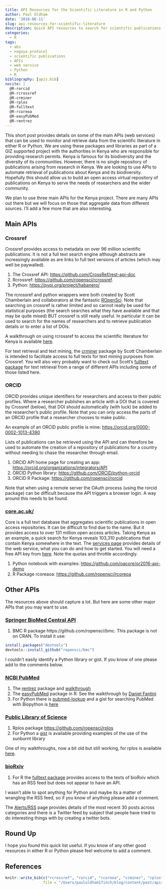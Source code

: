 ```yaml
---
title: API Resources for the Scientific Literature in R and Python
author: Paul Oldham
date: '2018-06-11'
slug: api-resources-for-scientific-literature
description: Quick API resources to search for scientific publications in R or Python.
categories:
  - R
tags:
  - abs
  - nagoya protocol
  - scientific publications
  - APIs
  - web service
  - Python
  - R
bibliography: [apis.bib]
nocite: |
  @R-rorcid
  @R-rcrossref
  @R-crminer
  @R-rplos
  @R-fulltext
  @R-rcoreoa
  @R-easyPubMed
  @R-rentrez
---
```


This short post provides details on some of the main APIs (web services) that can be used to monitor and retrieve data from the scientific literature in either R or Python. We are using these packages and libraries as part of a GIZ supported project with the authorities in Kenya who are responsible for providing research permits. Kenya is famous for its biodiversity and the diversity of its communities. However, there is no single repository of publications arising from research in Kenya. We are looking to use APIs to automate retrieval of publications about Kenya and its biodiversity. Hopefully this should allow us to build an open access virtual repository of publications on Kenya to serve the needs of researchers and the wider community. 

We plan to use three main APIs for the Kenya project. There are many APIs out there but we will focus on those that aggregate data from different sources. I'll add a few more that are also interesting. 

## Main APIs

### Crossref

Crossref provides access to metadata on over 96 million scientific publications. It is not a full text search engine although abstracts are increasingly available as are links to full text versions of articles (which may well be paywalled).

1. The Crossref API: [https://github.com/CrossRef/rest-api-doc](https://github.com/CrossRef/rest-api-doc)
2. Rcrossref: [https://github.com/ropensci/rcrossref](https://github.com/ropensci/rcrossref).
3. Python: [https://pypi.org/project/habanero/](https://pypi.org/project/habanero/)

The rcrossref and python wrappers were both created by Scott Chamberlain and collaborators at the fantastic [ROpenSci](https://ropensci.org/). Note that searching on crossref is rather limited and so cannot really be used for statistical purposes (the search searches what they have available and that may be quite mixed) BUT crossref is still really useful. In particular it can be used to search for the names of researchers and to retrieve publication details or to enter a list of DOIs.

A walkthrough on using rcrossref to access the scientific literature for Kenya is available [here](https://poldham.github.io/abs/crossref.html).

For text retrieval and text mining, the [crminer](https://github.com/ropensci/crminer) package by Scott Chamberlain is intended to facilitate access to full texts for text mining purposes from Crossref. You will also very probably want to check out Scott's [fulltext package](https://github.com/ropensci/fulltext) for text retrieval from a range of different APIs including some of those listed here. 

### ORCID

ORCID provides unique identifiers for researchers and access to their public profiles. Where a researcher publishes an article with a DOI that is covered by Crossref (below), that DOI should automatically (with luck) be added to the researcher's public profile. Note that you can only access the parts of an ORCID profile that a researcher chooses to make public. 

An example of an ORCID public profile is mine: [https://orcid.org/0000-0002-1013-4390](https://orcid.org/0000-0002-1013-4390)

Lists of publications can be retrieved using the API and can therefore be used to automate the creation of a repository of publications for a country without needing to chase the researcher through email. 

1. ORCID API home page for creating an app: [https://orcid.org/organizations/integrators/API](https://orcid.org/organizations/integrators/API)
2. ORCID Python library: [https://github.com/ORCID/python-orcid](https://github.com/ORCID/python-orcid)
3. ORCID R Package: [https://github.com/ropensci/rorcid](https://github.com/ropensci/rorcid)

Note that when using a remote server the OAuth process (using the rorcid package) can be difficult because the API triggers a browser login. A way around this needs to be found. 

### [core.ac.uk/](https://core.ac.uk/)

Core is a full text database that aggregates scientific publications in open access repositories. It can be difficult to find due to the name. But it provides access to over 131 million open access articles. Taking Kenya as an example, a quick search for Kenya reveals 103,310 publications that contain Kenya somewhere in the text. The [services page](https://core.ac.uk/services) provides details of the web service, what you can do and how to get started. You will need a free API key from [here](https://core.ac.uk/api-keys/register). Note the quotas and throttle accordingly. 

1. Python notebook with examples: [https://github.com/oacore/or2016-api-demo](https://github.com/oacore/or2016-api-demo)
2. R Package rcoreaoa: [https://github.com/ropensci/rcoreoa](https://github.com/ropensci/rcoreoa)

## Other APIs

The resources above should capture a lot. But here are some other major APIs that you may want to use.

### [Springer BioMed Central API](https://www.biomedcentral.com/getpublished/indexing-archiving-and-access-to-data)

1. BMC R package https://github.com/ropensci/bmc. This package is not on CRAN. To install it use: 

```r
install.packages("devtools")
devtools::install_github("ropensci/bmc")
```

I couldn't easily identify a Python library or gist. If you know of one please add to the comments below. 

### [NCBI PubMed](https://www.ncbi.nlm.nih.gov/pubmed/)

1. The [rentrez](https://github.com/ropensci/rentrez) package and [walkthrough](https://ropensci.org/tutorials/rentrez_tutorial/)
2. The [easyPubMed](https://github.com/cran/easyPubMed) package in R:
See the walkthrough by [Daniel Fantini](https://cran.r-project.org/web/packages/easyPubMed/vignettes/easyPM_vignette_html.html) 
3. For Python there is [pubmed-lookup](https://pypi.org/project/pubmed-lookup/) and a gist for searching PubMed with Biopython is [here](https://pypi.org/project/pubmed-lookup/)

### [Public Library of Science](https://www.plos.org/)

1. Rplos package [https://github.com/ropensci/rplos](https://github.com/ropensci/rplos)
2. For Python a [gist](https://gist.github.com/drewbuschhorn/1077318) is available providing examples of the use of the sunburnt library 

One of my walkthroughs, now a bit old but still working, for rplos is available [here](https://www.pauloldham.net/rplos-walkthrough/).

### [bioRxiv](https://www.biorxiv.org/)

1. For R the [fulltext package](https://github.com/ropensci/fulltext) provides access to the texts of bioRxiv which has an RSS feed but does not appear to have an API.

I wasn't able to spot anything for Python and maybe its a matter of wrangling the RSS feed, so if you know of anything please add a comment. 

The [Alerts/RSS](https://www.biorxiv.org/alertsrss) page provides details of the most recent 30 posts across categories and there is a Twitter feed by subject that people have tried to do interesting things with by creating a twitter bots. 

## Round Up

I hope you found this quick list useful. If you know of any other good resources in either R or Python please feel welcome to add a comment. 

## References

```r
knitr::write_bib(c("rcrossref", "rorcid", "rcoreoa", "crminer", "rplos", "bmc", "easyPubMed", "fulltext", "rentrez"), width = 60, 
                 file = "/Users/pauloldham17inch/blog/content/post/apis.bib")
```
